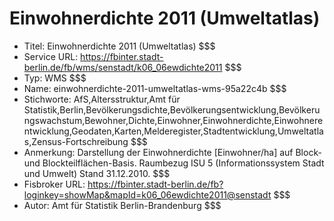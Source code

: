 # Einwohnerdichte 2011 (Umweltatlas)
- Titel: Einwohnerdichte 2011 (Umweltatlas) $$$
- Service URL: https://fbinter.stadt-berlin.de/fb/wms/senstadt/k06_06ewdichte2011 $$$
- Typ: WMS $$$
- Name: einwohnerdichte-2011-umweltatlas-wms-95a22c4b $$$
- Stichworte: AfS,Altersstruktur,Amt für Statistik,Berlin,Bevölkerungsdichte,Bevölkerungsentwicklung,Bevölkerungswachstum,Bewohner,Dichte,Einwohner,Einwohnerdichte,Einwohnerentwicklung,Geodaten,Karten,Melderegister,Stadtentwicklung,Umweltatlas,Zensus-Fortschreibung $$$
- Anmerkung: Darstellung der Einwohnerdichte [Einwohner/ha] auf Block- und Blockteilflächen-Basis. Raumbezug ISU 5 (Informationssystem Stadt und Umwelt) Stand 31.12.2010. $$$
- Fisbroker URL: https://fbinter.stadt-berlin.de/fb?loginkey=showMap&mapId=k06_06ewdichte2011@senstadt $$$
- Autor: Amt für Statistik Berlin-Brandenburg $$$
